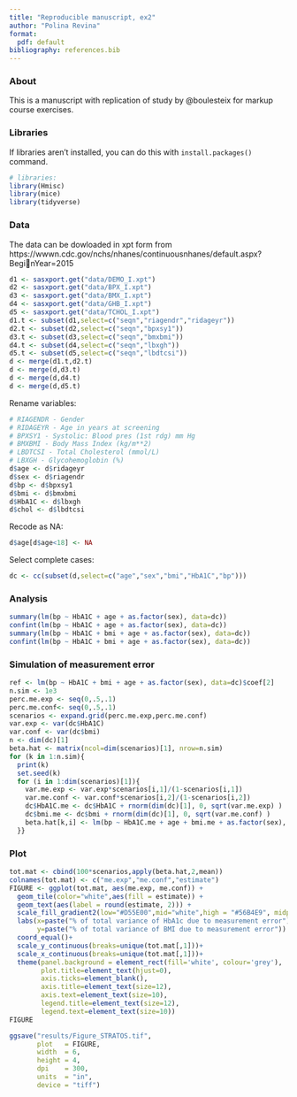 ```yaml
---
title: "Reproducible manuscript, ex2"
author: "Polina Revina"
format:
  pdf: default
bibliography: references.bib
---
```


### About 
This is a manuscript with replication of study by @boulesteix for markup course exercises.

### Libraries

If libraries aren't installed, you can do this with `install.packages()` command.
```r
# libraries:
library(Hmisc)
library(mice)
library(tidyverse)
```

### Data
The data can be dowloaded in xpt form from https://wwwn.cdc.gov/nchs/nhanes/continuousnhanes/default.aspx?BeginYear=2015

```r
d1 <- sasxport.get("data/DEMO_I.xpt")
d2 <- sasxport.get("data/BPX_I.xpt")
d3 <- sasxport.get("data/BMX_I.xpt")
d4 <- sasxport.get("data/GHB_I.xpt")
d5 <- sasxport.get("data/TCHOL_I.xpt")
d1.t <- subset(d1,select=c("seqn","riagendr","ridageyr"))
d2.t <- subset(d2,select=c("seqn","bpxsy1"))
d3.t <- subset(d3,select=c("seqn","bmxbmi"))
d4.t <- subset(d4,select=c("seqn","lbxgh"))
d5.t <- subset(d5,select=c("seqn","lbdtcsi"))
d <- merge(d1.t,d2.t)
d <- merge(d,d3.t)
d <- merge(d,d4.t)
d <- merge(d,d5.t)
```
Rename variables: 
```r
# RIAGENDR - Gender
# RIDAGEYR - Age in years at screening
# BPXSY1 - Systolic: Blood pres (1st rdg) mm Hg
# BMXBMI - Body Mass Index (kg/m**2)
# LBDTCSI - Total Cholesterol (mmol/L)
# LBXGH - Glycohemoglobin (%)
d$age <- d$ridageyr
d$sex <- d$riagendr
d$bp <- d$bpxsy1
d$bmi <- d$bmxbmi
d$HbA1C <- d$lbxgh
d$chol <- d$lbdtcsi
```

Recode as NA: 
```r
d$age[d$age<18] <- NA
```

Select complete cases:
```r
dc <- cc(subset(d,select=c("age","sex","bmi","HbA1C","bp")))
```


### Analysis
```r
summary(lm(bp ~ HbA1C + age + as.factor(sex), data=dc))
confint(lm(bp ~ HbA1C + age + as.factor(sex), data=dc))
summary(lm(bp ~ HbA1C + bmi + age + as.factor(sex), data=dc))
confint(lm(bp ~ HbA1C + bmi + age + as.factor(sex), data=dc))
```

### Simulation of measurement error

```r
ref <- lm(bp ~ HbA1C + bmi + age + as.factor(sex), data=dc)$coef[2]
n.sim <- 1e3
perc.me.exp <- seq(0,.5,.1)
perc.me.conf<- seq(0,.5,.1)
scenarios <- expand.grid(perc.me.exp,perc.me.conf)
var.exp <- var(dc$HbA1C)
var.conf <- var(dc$bmi)
n <- dim(dc)[1]
beta.hat <- matrix(ncol=dim(scenarios)[1], nrow=n.sim)
for (k in 1:n.sim){
  print(k)
  set.seed(k)
  for (i in 1:dim(scenarios)[1]){
    var.me.exp <- var.exp*scenarios[i,1]/(1-scenarios[i,1])
    var.me.conf <- var.conf*scenarios[i,2]/(1-scenarios[i,2])
    dc$HbA1C.me <- dc$HbA1C + rnorm(dim(dc)[1], 0, sqrt(var.me.exp) )
    dc$bmi.me <- dc$bmi + rnorm(dim(dc)[1], 0, sqrt(var.me.conf) )
    beta.hat[k,i] <- lm(bp ~ HbA1C.me + age + bmi.me + as.factor(sex), data=dc)$coef[2]
  }}
```

### Plot

```r
tot.mat <- cbind(100*scenarios,apply(beta.hat,2,mean))
colnames(tot.mat) <- c("me.exp","me.conf","estimate")
FIGURE <- ggplot(tot.mat, aes(me.exp, me.conf)) +
  geom_tile(color="white",aes(fill = estimate)) +
  geom_text(aes(label = round(estimate, 2))) +
  scale_fill_gradient2(low="#D55E00",mid="white",high = "#56B4E9", midpoint=ref) +
  labs(x=paste("% of total variance of HbA1c due to measurement error"),
       y=paste("% of total variance of BMI due to measurement error")) +
  coord_equal()+
  scale_y_continuous(breaks=unique(tot.mat[,1]))+
  scale_x_continuous(breaks=unique(tot.mat[,1]))+
  theme(panel.background = element_rect(fill='white', colour='grey'),
        plot.title=element_text(hjust=0),
        axis.ticks=element_blank(),
        axis.title=element_text(size=12),
        axis.text=element_text(size=10),
        legend.title=element_text(size=12),
        legend.text=element_text(size=10))
FIGURE

ggsave("results/Figure_STRATOS.tif",
       plot   = FIGURE,
       width  = 6,
       height = 4,
       dpi    = 300,
       units  = "in",
       device = "tiff")
```

